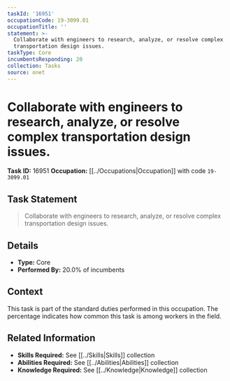 ```yaml
---
taskId: '16951'
occupationCode: 19-3099.01
occupationTitle: ''
statement: >-
  Collaborate with engineers to research, analyze, or resolve complex
  transportation design issues.
taskType: Core
incumbentsResponding: 20
collection: Tasks
source: onet
---
```

# Collaborate with engineers to research, analyze, or resolve complex transportation design issues.

**Task ID:** 16951
**Occupation:** [[../Occupations|Occupation]] with code `19-3099.01`

## Task Statement

> Collaborate with engineers to research, analyze, or resolve complex transportation design issues.

## Details

- **Type:** Core
- **Performed By:** 20.0% of incumbents

## Context

This task is part of the standard duties performed in this occupation. The percentage indicates how common this task is among workers in the field.

## Related Information

- **Skills Required:** See [[../Skills|Skills]] collection
- **Abilities Required:** See [[../Abilities|Abilities]] collection
- **Knowledge Required:** See [[../Knowledge|Knowledge]] collection
